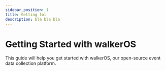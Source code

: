 ```yaml
---
sidebar_position: 1
title: Getting lol
description: bla bla bla
---
```


# Getting Started with walkerOS

This guide will help you get started with walkerOS, our open-source event data
collection platform.

